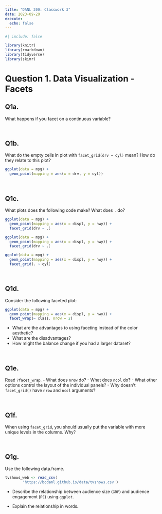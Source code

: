 ```yaml
---
title: "DANL 200: Classwork 3"
date: 2023-09-20
execute: 
  echo: false
---
```

```r
#| include: false

library(knitr)
library(rmarkdown)
library(tidyverse)
library(skimr)
```

# Question 1. Data Visualization - Facets

## Q1a.
What happens if you facet on a continuous variable?

<br>

## Q1b.
What do the empty cells in plot with `facet_grid(drv ~ cyl)` mean? How do they relate to this plot?
```r
ggplot(data = mpg) + 
  geom_point(mapping = aes(x = drv, y = cyl))
```

<br>

## Q1c.
What plots does the following code make? What does `.` do?
```r
ggplot(data = mpg) + 
  geom_point(mapping = aes(x = displ, y = hwy)) +
  facet_grid(drv ~ .)

ggplot(data = mpg) + 
  geom_point(mapping = aes(x = displ, y = hwy)) +
  facet_grid(drv ~ .)

ggplot(data = mpg) + 
  geom_point(mapping = aes(x = displ, y = hwy)) +
  facet_grid(. ~ cyl)
```

<br>

## Q1d.
Consider the following faceted plot:
```r

ggplot(data = mpg) + 
  geom_point(mapping = aes(x = displ, y = hwy)) + 
  facet_wrap(~ class, nrow = 2)
```
  - What are the advantages to using faceting instead of the color aesthetic? 
  - What are the disadvantages? 
  - How might the balance change if you had a larger dataset?
  
<br>

## Q1e.
Read `?facet_wrap`. 
  - What does `nrow` do? 
  - What does `ncol` do? 
  - What other options control the layout of the individual panels? 
  - Why doesn’t `facet_grid()` have `nrow` and `ncol` arguments?

<br>

## Q1f.
When using `facet_grid`, you should usually put the variable with more unique levels in the columns. Why?

<br>

## Q1g.
Use the following data.frame.

```r
tvshows_web <- read_csv(
		'https://bcdanl.github.io/data/tvshows.csv')
```

- Describe the relationship between audience size (`GRP`) and audience engagement (`PE`) using `ggplot`. 

- Explain the relationship in words. 


<br>

